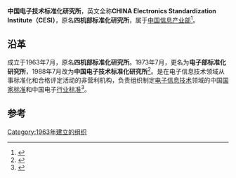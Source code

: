 '''中国电子技术标准化研究所'''，英文全称'''CHINA Electronics Standardization Institute（CESI）'''，原名'''四机部标准化研究所'''，属于[[中国|中国]][[信息产业部|信息产业部]]<ref>{{Cite book|title=现代信息检索基础教程|last=彭莲好，王勇主编|first=|publisher=武汉：[[华中科技大学出版社|华中科技大学出版社]]|year=2014.02|isbn=978-7-5609-9489-5|location=|pages=175}}</ref>。

== 沿革 ==
成立于1963年7月，原名'''四机部标准化研究所'''。1973年7月，更名为'''电子部标准化研究所'''，1988年7月改为'''中国电子技术标准化研究所'''<ref>{{Cite book|title=技术监督情报词典|last=[[黄儒虎|黄儒虎]]，[[史秀英|史秀英]]，[[赵全仁|赵全仁]]主编；唐鼎襄，徐有毅主审；齐旋，郭宝华，田亚非，崔仁午曲昭力，杨孟同编写|first=|publisher=北京：[[中国标准出版社|中国标准出版社]]|year=1993.06|isbn=7-5066-0797-2|location=|pages=368-369}}</ref>。是在电子信息技术领域从事标准化和合格评定活动的非营利机构，负责组织制定[[电子信息技术|电子信息技术]]领域的中国[[国家标准|国家标准]]和中国电子[[行业标准|行业标准]]<ref>{{Cite book|title=中国电子商务年鉴 2002|last=中国电子商务年鉴编辑部|first=|publisher=中国电子商务年鉴编辑部|year=2002.01|isbn=|location=|pages=556}}</ref>。

==参考==
{{reflist}}
{{科学小作品}}

[[Category:1963年建立的组织|Category:1963年建立的组织]]